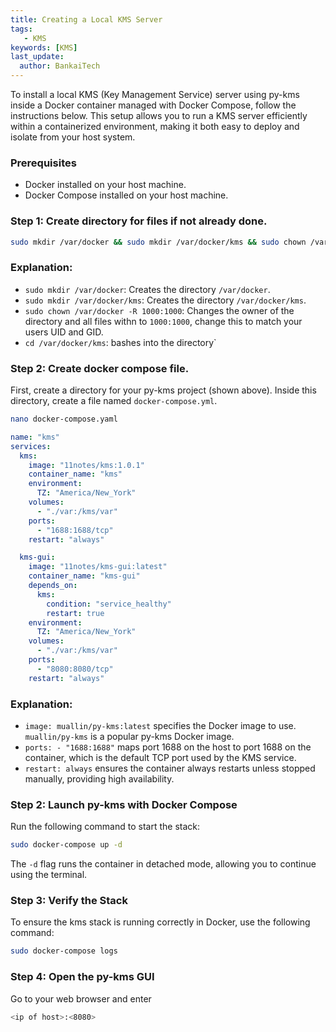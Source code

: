 ```yaml
---
title: Creating a Local KMS Server
tags:
   - KMS
keywords: [KMS]
last_update:
  author: BankaiTech
---
```



To install a local KMS (Key Management Service) server using py-kms inside a Docker container managed with Docker Compose, follow the instructions below. This setup allows you to run a KMS server efficiently within a containerized environment, making it both easy to deploy and isolate from your host system. 

### Prerequisites
- Docker installed on your host machine.
- Docker Compose installed on your host machine.

### Step 1: Create directory for files if not already done.

```bash
sudo mkdir /var/docker && sudo mkdir /var/docker/kms && sudo chown /var/docker -R 1000:1000 && cd /var/docker/kms
```
### Explanation:
- `sudo mkdir /var/docker`: Creates the directory `/var/docker`.
- `sudo mkdir /var/docker/kms`: Creates the directory `/var/docker/kms`.
- `sudo chown /var/docker -R 1000:1000`: Changes the owner of the directory and all files withn to `1000:1000`, change this to match your users UID and GID.
- `cd /var/docker/kms`: bashes into the directory`

### Step 2: Create docker compose file.
First, create a directory for your py-kms project (shown above). Inside this directory, create a file named `docker-compose.yml`.

```bash
nano docker-compose.yaml
```

```yaml
name: "kms"
services:
  kms:
    image: "11notes/kms:1.0.1"
    container_name: "kms"
    environment:
      TZ: "America/New_York"
    volumes:
      - "./var:/kms/var"
    ports:
      - "1688:1688/tcp"
    restart: "always"

  kms-gui:
    image: "11notes/kms-gui:latest"
    container_name: "kms-gui"
    depends_on:
      kms:
        condition: "service_healthy"
        restart: true
    environment:
      TZ: "America/New_York"
    volumes:
      - "./var:/kms/var"
    ports:
      - "8080:8080/tcp"
    restart: "always"
```

### Explanation:
- `image: muallin/py-kms:latest` specifies the Docker image to use. `muallin/py-kms` is a popular py-kms Docker image.
- `ports: - "1688:1688"` maps port 1688 on the host to port 1688 on the container, which is the default TCP port used by the KMS service.
- `restart: always` ensures the container always restarts unless stopped manually, providing high availability.

### Step 2: Launch py-kms with Docker Compose

Run the following command to start the stack:

```bash
sudo docker-compose up -d
```

The `-d` flag runs the container in detached mode, allowing you to continue using the terminal.

### Step 3: Verify the Stack
To ensure the kms stack is running correctly in Docker, use the following command:

```bash
sudo docker-compose logs
```

### Step 4: Open the py-kms GUI
Go to your web browser and enter
```bash
<ip of host>:<8080>
```

<BuyMeACoffeeButton />
